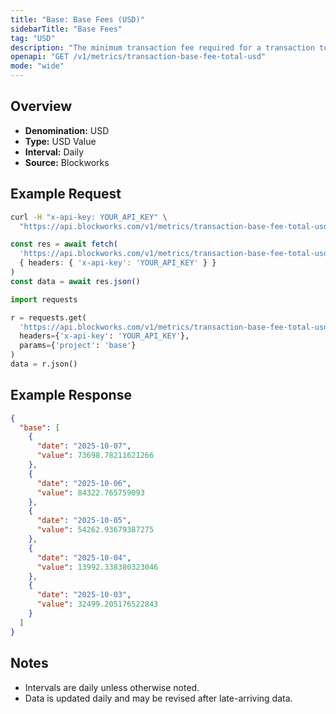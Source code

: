 ```yaml
---
title: "Base: Base Fees (USD)"
sidebarTitle: "Base Fees"
tag: "USD"
description: "The minimum transaction fee required for a transaction to be included in a block"
openapi: "GET /v1/metrics/transaction-base-fee-total-usd"
mode: "wide"
---
```


## Overview

- **Denomination:** USD
- **Type:** USD Value
- **Interval:** Daily
- **Source:** Blockworks

## Example Request

<CodeGroup>

```bash cURL
curl -H "x-api-key: YOUR_API_KEY" \
  "https://api.blockworks.com/v1/metrics/transaction-base-fee-total-usd?project=base"
```

```typescript TypeScript
const res = await fetch(
  'https://api.blockworks.com/v1/metrics/transaction-base-fee-total-usd?project=base',
  { headers: { 'x-api-key': 'YOUR_API_KEY' } }
)
const data = await res.json()
```

```python Python
import requests

r = requests.get(
  'https://api.blockworks.com/v1/metrics/transaction-base-fee-total-usd',
  headers={'x-api-key': 'YOUR_API_KEY'},
  params={'project': 'base'}
)
data = r.json()
```

</CodeGroup>

## Example Response

```json
{
  "base": [
    {
      "date": "2025-10-07",
      "value": 73698.78211621266
    },
    {
      "date": "2025-10-06",
      "value": 84322.765759093
    },
    {
      "date": "2025-10-05",
      "value": 54262.93679387275
    },
    {
      "date": "2025-10-04",
      "value": 13992.338380323046
    },
    {
      "date": "2025-10-03",
      "value": 32499.205176522843
    }
  ]
}
```

## Notes
- Intervals are daily unless otherwise noted.
- Data is updated daily and may be revised after late-arriving data.